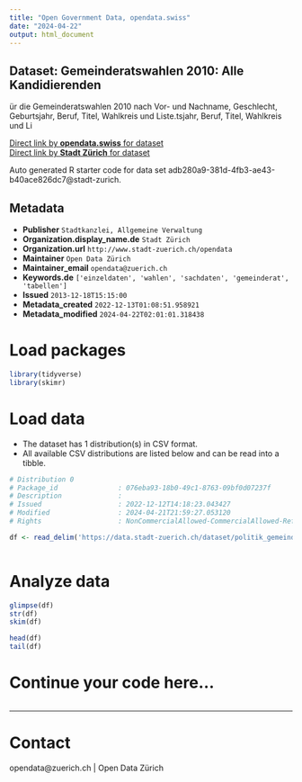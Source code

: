 ```yaml
---
title: "Open Government Data, opendata.swiss"
date: "2024-04-22"
output: html_document
---
```


## Dataset: Gemeinderatswahlen 2010: Alle Kandidierenden

ür die Gemeinderatswahlen 2010 nach Vor- und Nachname, Geschlecht, Geburtsjahr, Beruf, Titel, Wahlkreis und Liste.tsjahr, Beruf, Titel, Wahlkreis und Li

[Direct link by **opendata.swiss** for dataset](https://opendata.swiss/de/dataset/gemeinderatswahlen-2010-alle-kandidierenden1)<br>
[Direct link by **Stadt Zürich** for dataset](https://data.stadt-zuerich.ch/dataset/politik_gemeinderatswahlen_2010_kandidierende)

Auto generated R starter code for data set adb280a9-381d-4fb3-ae43-b40ace826dc7@stadt-zurich.

## Metadata

- **Publisher** `Stadtkanzlei, Allgemeine Verwaltung`
- **Organization.display_name.de** `Stadt Zürich`
- **Organization.url** `http://www.stadt-zuerich.ch/opendata`
- **Maintainer** `Open Data Zürich`
- **Maintainer_email** `opendata@zuerich.ch`
- **Keywords.de** `['einzeldaten', 'wahlen', 'sachdaten', 'gemeinderat', 'tabellen']`
- **Issued** `2013-12-18T15:15:00`
- **Metadata_created** `2022-12-13T01:08:51.958921`
- **Metadata_modified** `2024-04-22T02:01:01.318438`


# Load packages

```r

library(tidyverse)
library(skimr)

```

# Load data

-   The dataset has 1 distribution(s) in CSV format.
-   All available CSV distributions are listed below and can be read into a tibble.

```r

# Distribution 0
# Package_id               : 076eba93-18b0-49c1-8763-09bf0d07237f
# Description              : 
# Issued                   : 2022-12-12T14:18:23.043427
# Modified                 : 2024-04-21T21:59:27.053120
# Rights                   : NonCommercialAllowed-CommercialAllowed-ReferenceNotRequired

df <- read_delim('https://data.stadt-zuerich.ch/dataset/politik_gemeinderatswahlen_2010_kandidierende/download/gemeinderatswahlen_2010_kandidierende.csv')



```

# Analyze data

```r

glimpse(df)
str(df)
skim(df)

head(df)
tail(df)

```

# Continue your code here...

```r

```

------------------------------------------------------------------------

# Contact

opendata@zuerich.ch | Open Data Zürich
